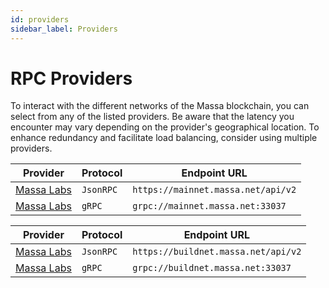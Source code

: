 ```yaml
---
id: providers
sidebar_label: Providers
---
```



# RPC Providers

To interact with the different networks of the Massa blockchain, you can select from any of the listed providers.
Be aware that the latency you encounter may vary depending on the provider's geographical location.
To enhance redundancy and facilitate load balancing, consider using multiple providers.

<Tabs>
  <TabItem value="mainnet" label="🖥 MainNet" default>
    <table>
      <thead>
        <tr>
          <th>Provider</th>
          <th>Protocol</th>
          <th>Endpoint URL</th>
        </tr>
      </thead>
        <tbody>
        <tr>
          <td><a href="/docs/build/networks-faucets/public-networks">Massa Labs</a></td>
          <td><code>JsonRPC</code></td>
          <td><code>https://mainnet.massa.net/api/v2</code></td>
        </tr>
        <tr>
          <td><a href="/docs/build/networks-faucets/public-networks">Massa Labs</a></td>
          <td><code>gRPC</code></td>
          <td><code>grpc://mainnet.massa.net:33037</code></td>
        </tr>
        </tbody>
    </table>
  </TabItem>

  <TabItem value="buildnet" label="👷 BuildNet" default>
    <table>
      <thead>
        <tr>
          <th>Provider</th>
          <th>Protocol</th>
          <th>Endpoint URL</th>
        </tr>
      </thead>
        <tbody>
        <tr>
          <td><a href="/docs/build/networks-faucets/public-networks">Massa Labs</a></td>
          <td><code>JsonRPC</code></td>
          <td><code>https://buildnet.massa.net/api/v2</code></td>
        </tr>
        <tr>
          <td><a href="/docs/build/networks-faucets/public-networks">Massa Labs</a></td>
          <td><code>gRPC</code></td>
          <td><code>grpc://buildnet.massa.net:33037</code></td>
        </tr>
        </tbody>
    </table>
  </TabItem>
</Tabs>
